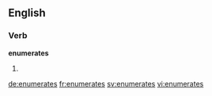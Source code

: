 ==English==

===Verb===
'''enumerates'''

# {{en-third-person singular of|enumerate}}

[[de:enumerates]]
[[fr:enumerates]]
[[sv:enumerates]]
[[vi:enumerates]]